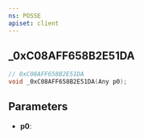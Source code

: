 ```yaml
---
ns: POSSE
apiset: client
---
```

## _0xC08AFF658B2E51DA

```c
// 0xC08AFF658B2E51DA
void _0xC08AFF658B2E51DA(Any p0);
```


## Parameters
* **p0**: